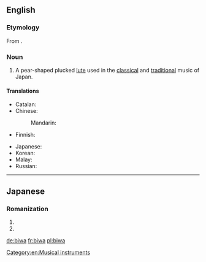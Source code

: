 ==English==
{{wikipedia}}

===Etymology===
From {{etyl|ja|en}} {{term|琵琶|tr=びわ, biwa|lang=ja}}.

===Noun===
{{en-noun}}

# A pear-shaped plucked [[lute]] used in the [[classical]] and [[traditional]] music of Japan.

====Translations====
{{trans-top|lute}}
* Catalan: {{t-|ca|biwa|m}}
* Chinese: 
*: Mandarin: {{t|cmn|日本琵琶|tr=Rìběn pípa|sc=Hani}}
* Finnish: {{t-|fi|biwa}}
{{trans-mid}}
* Japanese: {{t-|ja|琵琶|tr=びわ, biwa}}
* Korean: {{t-|ko|비와|tr=biwa|sc=Kore}}
* Malay: {{t-|ms|biwa}}
* Russian: {{t-|ru|бива|f|tr=bíva|sc=Cyrl}}
{{trans-bottom}}

[[Category:en:Musical instruments]]

----

==Japanese==

===Romanization===
{{ja-romaji}}

# {{ja-romanization of|びわ}}
# {{ja-romanization of|ビワ}}

[[de:biwa]]
[[fr:biwa]]
[[pl:biwa]]